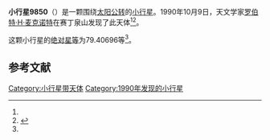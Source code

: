 {{Infobox planet
| bgcolour = #FFFFC0
| name = 9850
| symbol = 
| image = 
| caption = 
| discovery = yes
| discovery_ref = 
| discoverer = [[罗伯特·H·麦克诺特|罗伯特·H·麦克诺特]]
| discovery_site = [[赛丁泉山|赛丁泉山]] 
| discovered = 1990年10月9日
| designations = yes
| mp_name = 
| named_after = 
| alt_names = 1990 TM5/ 1992 CW2
| mp_category = [[主带小行星|主带小行星]]
| orbit_ref = <ref name="a">[http://ssd.jpl.nasa.gov/sbdb.cgi?sstr=9850 9850] {{Wayback|url=http://ssd.jpl.nasa.gov/sbdb.cgi?sstr=9850 |date=20210717065605 }}，小行星數據庫瀏覽器（JPL Small-Body Database Browser）－[[美国国家航空航天局|美国国家航空航天局]]喷气推进实验室</ref>
| epoch = 2456400.5 (2013年4月18日更新)
| aphelion = {{convert|2.6857982|AU|km|3|abbr=on|lk=out}}
| perihelion = {{convert|2.0551460|AU|km|3|abbr=on}}
| semimajor = {{convert|2.3704721|AU|km|3|abbr=on}}
| eccentricity = 0.1330225
| period = 1333.063067 [[日|日]]<br />3.65[[儒略年|儒略年]]
| avg_speed = 
| inclination = 6.12840
| asc_node = 245.86519
| mean_anomaly = 
| arg_peri = 79.40696
| satellites = 
| physical_characteristics = yes
| dimensions = 
| mass = 
| density = 
| surface_grav = 
| escape_velocity = 
| sidereal_day = 
| axial_tilt = 
| pole_ecliptic_lat = 
| pole_ecliptic_lon = 
| albedo = 
| temperatures= 
| temp_name1 = 
| mean_temp_1 = 
| max_temp_1 = 
| temp_name2 = 
| max_temp_2 = 
| spectral_type = 
| abs_magnitude = 79.40696
}}

'''小行星9850'''（{{lang-en|9850}}）是一颗围绕[[太阳|太阳]][[公转|公转]]的[[小行星|小行星]]。1990年10月9日，天文学家[[罗伯特·H·麦克诺特|罗伯特·H·麦克诺特]]在赛丁泉山发现了此天体<ref name="a" /><ref>{{cite news|title=小行星列表|url=http://cfa-www.harvard.edu/iau/lists/NumberedMPs.txt|accessdate=2013-07-08|newspaper=哈佛大学|archive-date=2008-05-17|archive-url=https://web.archive.org/web/20080517010638/http://cfa-www.harvard.edu/iau/lists/NumberedMPs.txt|dead-url=no}}</ref>。

这颗小行星的[[绝对星等|绝对星等]]为79.40696等<ref name="a" />。

==参考文献==
{{reflist}}
{{Minor Planet Number|[[小行星9849|小行星9849]]|[[小行星9851|小行星9851]]}}

{{小天体}}

[[Category:小行星带天体|Category:小行星带天体]]
[[Category:1990年发现的小行星|Category:1990年发现的小行星]]

{{asteroid-stub}}